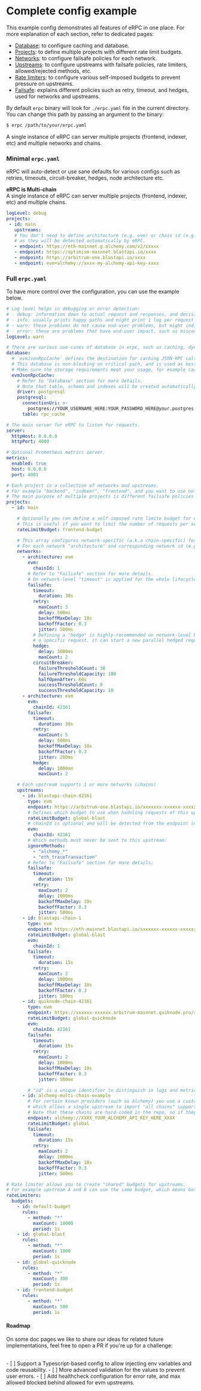 
# Complete config example

This example config demonstrates all features of eRPC in one place. For more explanation of each section, refer to dedicated pages:

- [Database](/config/database): to configure caching and database.
- [Projects](/config/projects): to define multiple projects with different rate limit budgets.
- [Networks](/config/projects/networks): to configure failsafe policies for each network.
- [Upstreams](/config/projects/upstreams): to configure upstreams with failsafe policies, rate limiters, allowed/rejected methods, etc.
- [Rate limiters](/config/rate-limiters): to configure various self-imposed budgets to prevent pressure on upstreams.
- [Failsafe](/config/failsafe): explains different policies such as retry, timeout, and hedges, used for networks and upstreams.

By default `erpc` binary will look for `./erpc.yaml` file in the current directory. You can change this path by passing an argument to the binary:

```bash
$ erpc /path/to/your/erpc.yaml
```

<Callout type="info">
  A single instance of eRPC can server multiple projects (frontend, indexer, etc) and multiple networks and chains.
</Callout>

### Minimal `erpc.yaml`

eRPC will auto-detect or use sane defaults for various configs such as retries, timeouts, circuit-breaker, hedges, node architecture etc.

<Callout type="info">
  <b>eRPC is Multi-chain</b><br />
  A single instance of eRPC can server multiple projects (frontend, indexer, etc) and multiple chains.
</Callout>

```yaml filename="erpc.yaml"
logLevel: debug
projects:
 - id: main
   upstreams:
   # You don't need to define architecture (e.g. evm) or chain id (e.g. 42161)
   # as they will be detected automatically by eRPC.
   - endpoint: https://eth-mainnet.g.alchemy.com/v2/xxxxx
   - endpoint: https://optimism-mainnet.blastapi.io/xxxx
   - endpoint: https://arbitrum-one.blastapi.io/xxxx
   - endpoint: evm+alchemy://xxxx-my-alchemy-api-key-xxxx
```

### Full `erpc.yaml`

To have more control over the configuration, you can use the example below.

```yaml filename="erpc.yaml"
# Log level helps in debugging or error detection:
# - debug: information down to actual request and responses, and decisions about rate-liming etc.
# - info: usually prints happy paths and might print 1 log per request indicating of success or failure.
# - warn: these problems do not cause end-user problems, but might indicate degredataion or an issue such as cache databse being down.
# - error: these are problems that have end-user impact, such as misconfigurations.
logLevel: warn

# There are various use-cases of database in erpc, such as caching, dynamic configs, rate limit persistence, etc.
database:
  # `evmJsonRpcCache` defines the destination for caching JSON-RPC cals towards any EVM architecture upstream.
  # This database is non-blocking on critical path, and is used as best-effort.
  # Make sure the storage requirements meet your usage, for example caching 70m blocks + 10m txs + 10m traces on Arbitrum needs 200GB of storage.
  evmJsonRpcCache:
    # Refer to "Database" section for more details.
    # Note that table, schema and indexes will be created automatically if they don't exist.
    driver: postgresql
    postgresql:
      connectionUri: >-
        postgres://YOUR_USERNAME_HERE:YOUR_PASSWORD_HERE@your.postgres.hostname.here.com:5432/your_database_name
      table: rpc_cache

# The main server for eRPC to listen for requests.
server:
  httpHost: 0.0.0.0
  httpPort: 4000

# Optional Prometheus metrics server.
metrics:
  enabled: true
  host: 0.0.0.0
  port: 4001

# Each project is a collection of networks and upstreams.
# For example "backend", "indexer", "frontend", and you want to use only 1 project you can name it "main"
# The main purpose of multiple projects is different failsafe policies (more aggressive and costly, or less costly and more error-prone)
projects:
  - id: main

    # Optionally you can define a self-imposed rate limite budget for each project
    # This is useful if you want to limit the number of requests per second or daily allowance.
    rateLimitBudget: frontend-budget

    # This array configures network-specific (a.k.a chain-specific) features.
    # For each network "architecture" and corresponding network id (e.g. evm.chainId) is required.
    networks:
      - architecture: evm
        evm:
          chainId: 1
        # Refer to "Failsafe" section for more details.
        # On network-level "timeout" is applied for the whole lifecycle of the request (including however many retries)
        failsafe:
          timeout:
            duration: 30s
          retry:
            maxCount: 3
            delay: 500ms
            backoffMaxDelay: 10s
            backoffFactor: 0.3
            jitter: 500ms
          # Defining a "hedge" is highly-recommended on network-level because if upstream A is being slow for
          # a specific request, it can start a new parallel hedged request to upstream B, for whichever responds faster.
          hedge:
            delay: 3000ms
            maxCount: 2
          circuitBreaker:
            failureThresholdCount: 30
            failureThresholdCapacity: 100
            halfOpenAfter: 60s
            successThresholdCount: 8
            successThresholdCapacity: 10
      - architecture: evm
        evm:
          chainId: 42161
        failsafe:
          timeout:
            duration: 30s
          retry:
            maxCount: 5
            delay: 500ms
            backoffMaxDelay: 10s
            backoffFactor: 0.3
            jitter: 200ms
          hedge:
            delay: 1000ms
            maxCount: 2

    # Each upstream supports 1 or more networks (chains)
    upstreams:
      - id: blastapi-chain-42161
        type: evm
        endpoint: https://arbitrum-one.blastapi.io/xxxxxxx-xxxxxx-xxxxxxx
        # Defines which budget to use when hadnling requests of this upstream.
        rateLimitBudget: global-blast
        # chainId is optional and will be detected from the endpoint (eth_chainId) but it is recommended to set it explicitly, for faster initialization.
        evm:
          chainId: 42161
        # Which methods must never be sent to this upstream:
        ignoreMethods:
          - "alchemy_*"
          - "eth_traceTransaction"
        # Refer to "Failsafe" section for more details:
        failsafe:
          timeout:
            duration: 15s
          retry:
            maxCount: 2
            delay: 1000ms
            backoffMaxDelay: 10s
            backoffFactor: 0.3
            jitter: 500ms
      - id: blastapi-chain-1
        type: evm
        endpoint: https://eth-mainnet.blastapi.io/xxxxxxx-xxxxxx-xxxxxxx
        rateLimitBudget: global-blast
        evm:
          chainId: 1
        failsafe:
          timeout:
            duration: 15s
          retry:
            maxCount: 2
            delay: 1000ms
            backoffMaxDelay: 10s
            backoffFactor: 0.3
            jitter: 500ms
      - id: quiknode-chain-42161
        type: evm
        endpoint: https://xxxxxx-xxxxxx.arbitrum-mainnet.quiknode.pro/xxxxxxxxxxxxxxxxxxxxxxxx/
        rateLimitBudget: global-quicknode
        evm:
          chainId: 42161
        failsafe:
          timeout:
            duration: 15s
          retry:
            maxCount: 2
            delay: 1000ms
            backoffMaxDelay: 10s
            backoffFactor: 0.3
            jitter: 500ms

        # "id" is a unique identifier to distinguish in logs and metrics.
      - id: alchemy-multi-chain-example
        # For certain known providers (such as Alchemy) you use a custom protocol name
        # which allows a single upstream to import "all chains" supported by that provider.
        # Note that these chains are hard-coded in the repo, so if they support a new chain eRPC must be updated.
        endpoint: alchemy://XXXX_YOUR_ALCHEMY_API_KEY_HERE_XXXX
        rateLimitBudget: global
        failsafe:
          timeout:
            duration: 15s
          retry:
            maxCount: 2
            delay: 1000ms
            backoffMaxDelay: 10s
            backoffFactor: 0.3
            jitter: 500ms

# Rate limiter allows you to create "shared" budgets for upstreams.
# For example upstream A and B can use the same budget, which means both of them together must not exceed the defined limits.
rateLimiters:
  budgets:
    - id: default-budget
      rules:
        - method: "*"
          maxCount: 10000
          period: 1s
    - id: global-blast
      rules:
        - method: "*"
          maxCount: 1000
          period: 1s
    - id: global-quicknode
      rules:
        - method: "*"
          maxCount: 300
          period: 1s
    - id: frontend-budget
      rules:
        - method: "*"
          maxCount: 500
          period: 1s
```

#### Roadmap

On some doc pages we like to share our ideas for related future implementations, feel free to open a PR if you're up for a challenge:

<br />
- [ ] Support a Typescript-based config to allow injecting env variables
and code reusability.
- [ ] More advanced validation for the values to prevent
user errors.
- [ ] Add healthcheck configuration for error rate, and max allowed
blocked behind allowed for evm upstreams.
